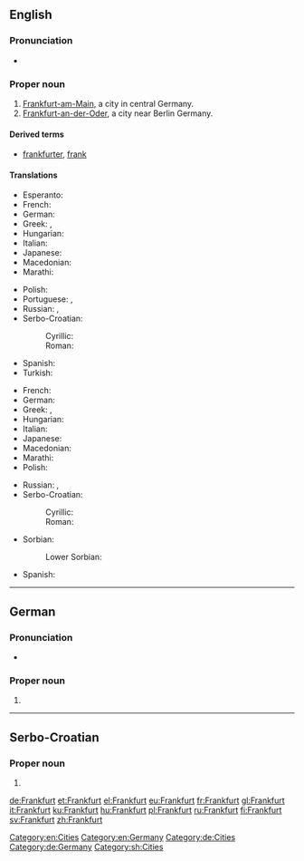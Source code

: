 {{also|frankfurt}}
==English==

{{wikipedia}}

===Pronunciation===
* {{homophones|Frankfort|lang=en}}

===Proper noun===
{{en-proper noun}}

# [[Frankfurt-am-Main]], a city in central Germany.
# [[Frankfurt-an-der-Oder]], a city near Berlin Germany.

====Derived terms====
* [[frankfurter]], [[frank]]

====Translations====
{{trans-top|Frankfurt-am-Main}}
* Esperanto: {{t|eo|Frankfurto}}
* French: {{t+|fr|Francfort}}
* German: {{t+|de|Frankfurt}}
* Greek: {{t|el|Φραγκφούρτη|f}}, {{t|el|Φρανκφούρτη}}
* Hungarian: {{t+|hu|Frankfurt}}
* Italian: {{t+|it|Francoforte|f}}
* Japanese: {{t|ja|フランクフルト|tr=Furankufuruto}}
* Macedonian: {{t|mk|Франкфурт|m|tr=Fránkfurt}}
* Marathi: {{t|mr|फ्रांक्फुर्ट|n|tr=fraṃkafurṭa|sc=Deva}}
{{trans-mid}}
* Polish: {{t+|pl|Frankfurt|m}}
* Portuguese: {{t|pt|Francoforte}}, {{t|pt|Frankfurt}}
* Russian: {{t|ru|Франкфурт|m|tr=Fránkfurt}}, {{t|ru|Франкфурт-на-Майне|m|tr=Fránkfurt-na-Májne|sc=Cyrl}}
* Serbo-Croatian:
*: Cyrillic: {{t|sh|Франкфурт|m}}
*: Roman: {{t|sh|Frankfurt|m}}
* Spanish: {{t|es|Francfort|m}}
* Turkish: {{t|tr|Frankfurt}}
{{trans-bottom}}

{{trans-top|Frankfurt-an-der-Oder}}
* French: {{t+|fr|Francfort}}
* German: {{t+|de|Frankfurt}}
* Greek: {{t|el|Φραγκφούρτη|f}}, {{t|el|Φρανκφούρτη}}
* Hungarian: {{t+|hu|Frankfurt}}
* Italian: {{t+|it|Francoforte|f}}
* Japanese: {{t|ja|フランクフルト|tr=Furankufuruto}}
* Macedonian: {{t|mk|Франкфурт|m|tr=Fránkfurt}}
* Marathi: {{t|mr|फ्रांक्फुर्ट|n|tr=fraṃkafurṭa|sc=Deva}}
* Polish: {{t+|pl|Frankfurt|m}}
{{trans-mid}}
* Russian: {{t|ru|Франкфурт|m|tr=Fránkfurt}}, {{t|ru|Франкфурт-на-Одере|m|tr=Fránkfurt-na-Ódɛre|sc=Cyrl}}
* Serbo-Croatian:
*: Cyrillic: {{t|sh|Франкфурт|m}}
*: Roman: {{t|sh|Frankfurt|m}}
* Sorbian:
*: Lower Sorbian: {{t|dsb|Frankobrod|m}}
* Spanish: {{t|es|Francfort|m}}
{{trans-bottom}}

[[Category:en:Cities]]
[[Category:en:Germany]]

----

==German==

===Pronunciation===
* {{audio|De-Frankfurt.OGG|audio}}

===Proper noun===
{{de-proper noun|n}}

# {{l|en|Frankfurt}}

[[Category:de:Cities]]
[[Category:de:Germany]]

----

==Serbo-Croatian==
{{wikipedia|lang=sh}}

===Proper noun===
{{sh-proper noun|g=m|r|Франкфурт}}

# {{l|en|Frankfurt}}

[[Category:sh:Cities]]

[[de:Frankfurt]]
[[et:Frankfurt]]
[[el:Frankfurt]]
[[eu:Frankfurt]]
[[fr:Frankfurt]]
[[gl:Frankfurt]]
[[it:Frankfurt]]
[[ku:Frankfurt]]
[[hu:Frankfurt]]
[[pl:Frankfurt]]
[[ru:Frankfurt]]
[[fi:Frankfurt]]
[[sv:Frankfurt]]
[[zh:Frankfurt]]